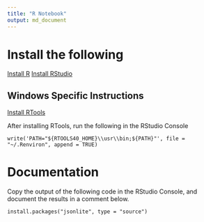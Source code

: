 ```yaml
---
title: "R Notebook"
output: md_document
---
```


# Install the following 
[Install R](https://cran.r-project.org/)
[Install RStudio](https://www.rstudio.com/products/rstudio/download/)

## Windows Specific Instructions
[Install RTools](https://cran.r-project.org/bin/windows/Rtools/)

After installing RTools, run the following in the RStudio Console
```
write('PATH="${RTOOLS40_HOME}\\usr\\bin;${PATH}"', file = "~/.Renviron", append = TRUE)
```

# Documentation
Copy the output of the following code in the RStudio Console, and document the results in a comment below. 

```
install.packages("jsonlite", type = "source")
```
